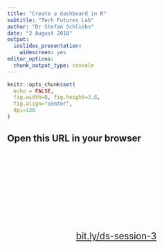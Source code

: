 ```yaml
---
title: "Create a dashboard in R"
subtitle: "Tech Futures Lab"
author: "Dr Stefan Schliebs"
date: "2 August 2018"
output: 
  ioslides_presentation: 
    widescreen: yes
editor_options: 
  chunk_output_type: console
---
```


```r
knitr::opts_chunk$set(
  echo = FALSE,
  fig.width=8, fig.height=3.8,
  fig.align="center",
  dpi=120
)

```


## Open this URL in your browser

<div style="text-align: center; font-size: 1.5em; margin-top: 200px">
[bit.ly/ds-session-3](http://bit.ly/ds-session-3)
</div>

